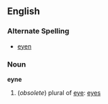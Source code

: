 ==English==
===Alternate Spelling===
*[[eyen]]
===Noun===
'''eyne'''

#(''obsolete'') plural of [[eye]]: [[eyes]]